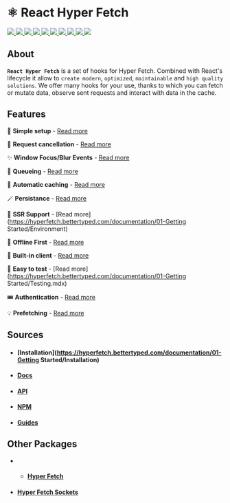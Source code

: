 # ⚛️ React Hyper Fetch

<p>
  <a href="https://bettertyped.com/">
    <img src="https://custom-icon-badges.demolab.com/static/v1?label=&message=BetterTyped&color=333&logo=BT" />
  </a>
  <a href="https://github.com/BetterTyped/hyper-fetch">
    <img src="https://custom-icon-badges.demolab.com/github/stars/BetterTyped/hyper-fetch?logo=star&color=118ab2" />
  </a>
  <a href="https://github.com/BetterTyped/hyper-fetch/blob/main/License.md">
    <img src="https://custom-icon-badges.demolab.com/github/license/BetterTyped/hyper-fetch?logo=law&color=yellow" />
  </a>
  <a href="https://www.npmjs.com/package/@hyper-fetch/react">
    <img src="https://custom-icon-badges.demolab.com/npm/v/@hyper-fetch/react.svg?logo=npm&color=e76f51" />
  </a>
  <a href="https://api.codeclimate.com/v1/badges/eade9435e75ecea0c004/test_coverage">
    <img src="https://api.codeclimate.com/v1/badges/eade9435e75ecea0c004/test_coverage" />
  </a>
  <a href="https://github.com/BetterTyped/hyper-fetch">
    <img src="https://custom-icon-badges.demolab.com/badge/typescript-%23007ACC.svg?logo=typescript&logoColor=white" />
  </a>
  <a href="https://github.com/BetterTyped/hyper-fetch">
    <img src="https://custom-icon-badges.demolab.com/badge/-REST-informational?logo=rss&color=11b8cc" />
  </a>
  <a href="https://github.com/BetterTyped/hyper-fetch">
    <img src="https://custom-icon-badges.demolab.com/badge/-GraphQL-E10098?logo=graphql&logoColor=white" />
  </a>
  <a href="https://gitter.im/hyper-fetch/community?utm_source=badge&utm_medium=badge&utm_campaign=pr-badge&utm_content=badge">
    <img src="https://custom-icon-badges.demolab.com/badge/chat%20-on%20gitter-brightgreen.svg?logo=gitter&color=blueviolet" />
  </a>
  <a href="https://www.npmjs.com/package/@hyper-fetch/react">
    <img src="https://custom-icon-badges.demolab.com/bundlephobia/minzip/@hyper-fetch/react?color=64BC4B&logo=package" />
  </a>
</p>

## About

**`React Hyper Fetch`** is a set of hooks for Hyper Fetch. Combined with React's lifecycle it allow to `create modern`,
`optimized`, `maintainable` and `high quality solutions`. We offer many hooks for your use, thanks to which you can
fetch or mutate data, observe sent requests and interact with data in the cache.

## Features

🔮 **Simple setup** - [Read more](https://hyperfetch.bettertyped.com/guides/01-Basic/Setup.mdx)

🎯 **Request cancellation** - [Read more](https://hyperfetch.bettertyped.com/guides/02-Advanced/Cancellation.mdx)

✨ **Window Focus/Blur Events** -
[Read more](https://hyperfetch.bettertyped.com/guides/04-React/Window%20Focus%20&%20Blur)

🚀 **Queueing** - [Read more](https://hyperfetch.bettertyped.com/guides/02-Advanced/Queueing.mdx)

💎 **Automatic caching** - [Read more](https://hyperfetch.bettertyped.com/documentation/02-Core/Cache.mdx)

🪄 **Persistance** - [Read more](https://hyperfetch.bettertyped.com/guides/02-Advanced/Persistence.mdx)

🎊 **SSR Support** - [Read more](https://hyperfetch.bettertyped.com/documentation/01-Getting Started/Environment)

🔋 **Offline First** - [Read more](https://hyperfetch.bettertyped.com/guides/02-Advanced/Offline.mdx)

📡 **Built-in client** - [Read more](https://hyperfetch.bettertyped.com/documentation/02-Core/Client)

🧪 **Easy to test** - [Read more](https://hyperfetch.bettertyped.com/documentation/01-Getting Started/Testing.mdx)

🎟 **Authentication** - [Read more](https://hyperfetch.bettertyped.com/guides/01-Basic/Authentication.mdx)

💡 **Prefetching** - [Read more](https://hyperfetch.bettertyped.com/guides/02-Advanced/Prefetching)

## Sources

- #### [Installation](https://hyperfetch.bettertyped.com/documentation/01-Getting Started/Installation)
- #### [Docs](https://hyperfetch.bettertyped.com/documentation/04-React/Overview.mdx)
- #### [API](https://hyperfetch.bettertyped.com/api/)
- #### [NPM](https://www.npmjs.com/package/@hyper-fetch/core)
- #### [Guides](https://hyperfetch.bettertyped.com/guides/01-Basic/Setup.mdx)

## Other Packages

- - #### [Hyper Fetch](https://github.com/BetterTyped/hyper-fetch/tree/main/packages/core)
- #### [Hyper Fetch Sockets](https://github.com/BetterTyped/hyper-fetch/tree/main/packages/sockets)
